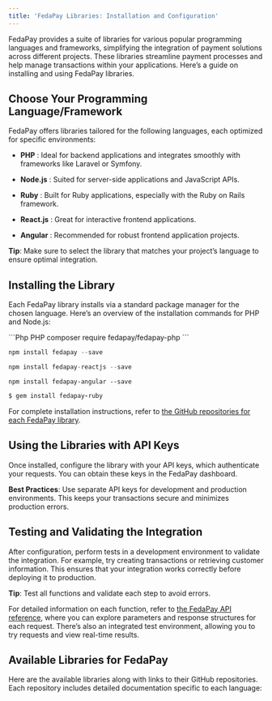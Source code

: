 ```yaml
---
title: 'FedaPay Libraries: Installation and Configuration'
---
```


FedaPay provides a suite of libraries for various popular programming languages and frameworks, simplifying the integration of payment solutions across different projects. These libraries streamline payment processes and help manage transactions within your applications. Here’s a guide on installing and using FedaPay libraries.

## Choose Your Programming Language/Framework

FedaPay offers libraries tailored for the following languages, each optimized for specific environments:

* **PHP** :  Ideal for backend applications and integrates smoothly with frameworks like Laravel or Symfony.

* **Node.js** : Suited for server-side applications and JavaScript APIs.

* **Ruby** : Built for Ruby applications, especially with the Ruby on Rails framework.

* **React.js** : Great for interactive frontend applications.

* **Angular** : Recommended for robust frontend application projects.


<Note>**Tip**: Make sure to select the library that matches your project’s language to ensure optimal integration.</Note>

## Installing the Library

Each FedaPay library installs via a standard package manager for the chosen language. Here’s an overview of the installation commands for PHP and Node.js:

<CodeGroup>
  ```Php PHP
  composer require fedapay/fedapay-php
  ```

  ```Typescript Node
  npm install fedapay --save
  ```

  ```Javascript ReactJs
  npm install fedapay-reactjs --save
  ```

  ```Angular Angular
  npm install fedapay-angular --save
  ```

  ```Ruby Ruby
  $ gem install fedapay-ruby
  ```
</CodeGroup>

<Note>For complete installation instructions, refer to [the GitHub repositories for each FedaPay library](https://github.com/fedapay).</Note>

## Using the Libraries with API Keys

Once installed, configure the library with your API keys, which authenticate your requests. You can obtain these keys in the FedaPay dashboard.

<Note>**Best Practices**: Use separate API keys for development and production environments. This keeps your transactions secure and minimizes production errors.</Note>

## Testing and Validating the Integration

After configuration, perform tests in a development environment to validate the integration. For example, try creating transactions or retrieving customer information. This ensures that your integration works correctly before deploying it to production.

<Note>**Tip**: Test all functions and validate each step to avoid errors.</Note>

For detailed information on each function, refer to [the FedaPay API reference](/api-reference/introduction), where you can explore parameters and response structures for each request. There’s also an integrated test environment, allowing you to try requests and view real-time results.

## Available Libraries for FedaPay

Here are the available libraries along with links to their GitHub repositories. Each repository includes detailed documentation specific to each language:

<CardGroup>
  <Card title="PHP" icon="php" href="https://github.com/FedaPay/fedapay-php" />

  <Card title="Node.js" icon="node" href="https://github.com/FedaPay/fedapay-node" />

  <Card title="Ruby" icon="gem" href="https://github.com/FedaPay/fedapay-ruby" />
  
  <Card title="React.js" icon="react" href="https://github.com/FedaPay/fedapay-react" />

  <Card title="Angular" icon="angular" href="https://github.com/FedaPay/fedapay-angular" />

</CardGroup>